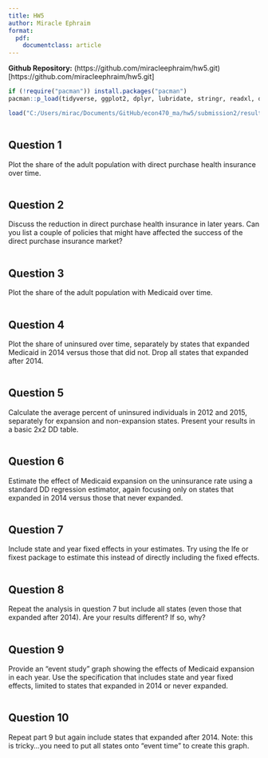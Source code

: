 ```yaml
---
title: HW5
author: Miracle Ephraim
format:
  pdf:
    documentclass: article
---
```


**Github Repository:** (https://github.com/miracleephraim/hw5.git)[https://github.com/miracleephraim/hw5.git]

```r

if (!require("pacman")) install.packages("pacman")
pacman::p_load(tidyverse, ggplot2, dplyr, lubridate, stringr, readxl, data.table, gdata)

load("C:/Users/mirac/Documents/GitHub/econ470_ma/hw5/submission2/results/hw_workspace5.Rdata")



```

## Question 1
Plot the share of the adult population with direct purchase health insurance over time.

```r

```

## Question 2

Discuss the reduction in direct purchase health insurance in later years. Can you list a couple of policies that might have affected the success of the direct purchase insurance market?

```r

```


## Question 3

Plot the share of the adult population with Medicaid over time.

```r

```


## Question 4

Plot the share of uninsured over time, separately by states that expanded Medicaid in 2014 versus those that did not. Drop all states that expanded after 2014.

```r

```


## Question 5


Calculate the average percent of uninsured individuals in 2012 and 2015, separately for expansion and non-expansion states. Present your results in a basic 2x2 DD table.

```r

```


## Question 6

Estimate the effect of Medicaid expansion on the uninsurance rate using a standard DD regression estimator, again focusing only on states that expanded in 2014 versus those that never expanded.

```r

```


## Question 7

Include state and year fixed effects in your estimates. Try using the lfe or fixest package to estimate this instead of directly including the fixed effects.

```r

```


## Question 8

Repeat the analysis in question 7 but include all states (even those that expanded after 2014). Are your results different? If so, why?

```r

```


## Question 9

Provide an “event study” graph showing the effects of Medicaid expansion in each year. Use the specification that includes state and year fixed effects, limited to states that expanded in 2014 or never expanded.

```r

```

## Question 10

Repeat part 9 but again include states that expanded after 2014. Note: this is tricky…you need to put all states onto “event time” to create this graph.

```r

```
